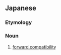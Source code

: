 ==Japanese==
{{ja-kanjitab|ぜん|ほう|ご|かん|せい|k2=ぽう|yomi=o}}

===Etymology===
{{compound|lang=ja|sort=ぜんぽうごかん|前方|tr1=zenpō|t1=front|互換性|tr2=gokansei|t2=compatibility}}

===Noun===
{{ja-noun|ぜんぽうごかんせい}}

# [[forward compatibility]]